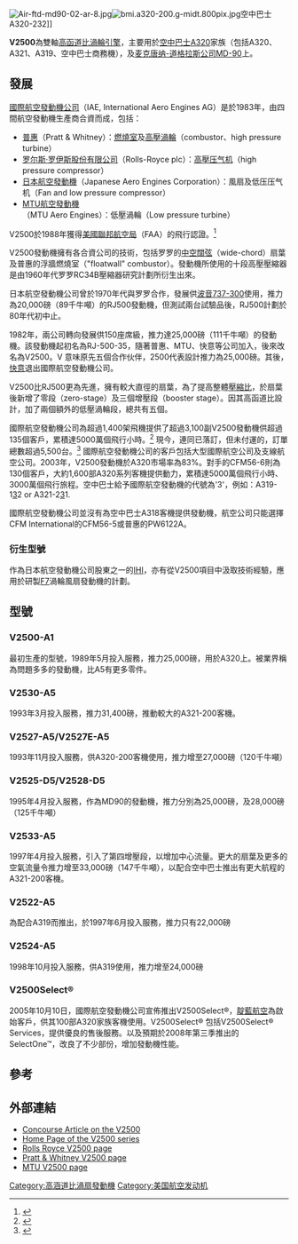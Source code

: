 {{noteTA
|1=zh-hans:菲亚特;zh-hk:快意;zh-tw:飛雅特;
}}
[[File:Air-ftd-md90-02-ar-8.jpg|thumb]][[File:bmi.a320-200.g-midt.800pix.jpg|thumb]]空中巴士 A320-232]]

'''V2500'''為雙軸[[涵道比|高函道比]][[涡轮发动机|渦輪引擎]]，主要用於[[空中巴士|空中巴士]][[A320|A320]]家族（包括A320、A321、A319、空中巴士商務機），及[[麦克唐纳-道格拉斯公司|麦克唐纳-道格拉斯公司]][[麥道-80|MD-90]]上。

==發展==
[[國際航空發動機公司|國際航空發動機公司]]（IAE, International Aero Engines AG）是於1983年，由四間航空發動機生產商合資而成，包括：
*[[普惠|普惠]]（Pratt & Whitney）：[[燃燒室|燃燒室]]及[[渦輪|高壓渦輪]]（combustor、high pressure turbine）
*[[罗尔斯·罗伊斯股份有限公司|罗尔斯·罗伊斯股份有限公司]]（Rolls-Royce plc）：[[压气机|高壓压气机]]（high pressure compressor）
*[[日本航空發動機|日本航空發動機]]（Japanese Aero Engines Corporation）：風扇及低压压气机（Fan and low pressure compressor）
*[[MTU航空发动机公司|MTU航空發動機]]（MTU Aero Engines）：低壓渦輪（Low pressure turbine）

V2500於1988年獲得[[美國聯邦航空局|美國聯邦航空局]]（FAA）的飛行認證。<ref name="FAA certification">{{cite news| title = Our History| publisher = [[IAE|IAE]]| date = 27 May 2008| url = http://www.i-a-e.com/company/history.shtml| deadurl = yes| archiveurl = https://web.archive.org/web/20080706154635/http://www.i-a-e.com/company/history.shtml| archivedate = 2008年7月6日| accessdate = 2008年5月28日}}</ref>

V2500發動機擁有各合資公司的技術，包括罗罗的[[中空闊弦|中空闊弦]]（wide-chord）扇葉及普惠的浮牆燃燒室（"floatwall" combustor）。發動機所使用的十段高壓壓縮器是由1960年代罗罗RC34B壓縮器研究計劃所衍生出來。

日本航空發動機公司曾於1970年代與罗罗合作，發展供[[波音737|波音737-300]]使用，推力為20,000磅（89千牛噸）的RJ500發動機，但測試兩台試驗品後，RJ500計劃於80年代初中止。

1982年，兩公司轉向發展供150座席級，推力達25,000磅（111千牛噸）的發動機。該發動機起初名為RJ-500-35，隨著普惠、MTU、快意等公司加入，後來改名為V2500。V 意味原先五個合作伙伴，2500代表設計推力為25,000磅。其後，[[快意|快意]]退出國際航空發動機公司。

V2500比RJ500更為先進，擁有較大直徑的扇葉，為了提高整體[[壓縮比|壓縮比]]，於扇葉後新增了零段（zero-stage）及三個增壓段（booster stage）。因其高函道比設計，加了兩個額外的低壓渦輪段，總共有五個。

國際航空發動機公司為超過1,400架飛機提供了超過3,100副V2500發動機供超過135個客戶，累積達5000萬個飛行小時。<ref name="IAE Facts">{{cite news| title = Facts| publisher = [[IAE|IAE]]| date = 27 May 2008| url = http://www.i-a-e.com/company/facts.shtml| deadurl = yes| archiveurl = https://web.archive.org/web/20090106155222/http://www.i-a-e.com/company/facts.shtml| archivedate = 2009年1月6日| accessdate = 2008年5月28日}}</ref>
現今，連同已落訂，但未付運的，訂單總數超過5,500台。<ref name="IAE new orders">{{cite news| title = Press Releases| publisher = [[IAE|IAE]]| date = 27 May 2008| url = http://iaenews.com/index.php?dtype=detail&ID=240}}{{dead link|date=2017年12月 |bot=InternetArchiveBot |fix-attempted=yes }}</ref>
國際航空發動機公司的客戶包括大型國際航空公司及支線航空公司。2003年，V2500發動機於A320市場率為83%。對手的CFM56-6則為130個客戶，大約1,600部A320系列客機提供動力，累積達5000萬個飛行小時、3000萬個飛行旅程。空中巴士給予國際航空發動機的代號為'3'，例如：A319-1<u>3</u>2 or A321-2<u>3</u>1.

國際航空發動機公司並沒有為空中巴士A318客機提供發動機，航空公司只能選擇CFM International的CFM56-5或普惠的PW6122A。

===衍生型號===
作為日本航空發動機公司股東之一的[[IHI|IHI]]，亦有從V2500項目中汲取技術經驗，應用於研製[[IHI_F7|F7]]渦輪風扇發動機的計劃。

==型號==
===V2500-A1===
最初生產的型號，1989年5月投入服務，推力25,000磅，用於A320上。被業界稱為問題多多的發動機，比A5有更多零件。

===V2530-A5===
1993年3月投入服務，推力31,400磅，推動較大的A321-200客機。

===V2527-A5/V2527E-A5===
1993年11月投入服務，供A320-200客機使用，推力增至27,000磅（120千牛噸）

===V2525-D5/V2528-D5===
1995年4月投入服務，作為MD90的發動機，推力分別為25,000磅，及28,000磅（125千牛噸）

===V2533-A5===
1997年4月投入服務，引入了第四增壓段，以增加中心流量。更大的扇葉及更多的空氣流量令推力增至33,000磅（147千牛噸），以配合空中巴士推出有更大航程的A321-200客機。

===V2522-A5=== 
為配合A319而推出，於1997年6月投入服務，推力只有22,000磅

===V2524-A5===
1998年10月投入服務，供A319使用，推力增至24,000磅

===V2500Select®===
2005年10月10日，國際航空發動機公司宣佈推出V2500Select®，[[靛藍航空|靛藍航空]]為啟始客戶，供其100部A320家族客機使用。V2500Select® 包括V2500Select® Services，提供優良的售後服務。以及預期於2008年第三季推出的SelectOne™，改良了不少部份，增加發動機性能。

==參考==
{{reflist}}

==外部連結==
* [https://web.archive.org/web/20041204105337/http://www.iaenews.com/media/2003-06_Concourse.pdf Concourse Article on the V2500]
* [https://web.archive.org/web/19981201080917/http://www.v2500.com/ Home Page of the V2500 series]
* [http://www.rolls-royce.com/civil_aerospace/products/airlines/v2500/default.jsp Rolls Royce V2500 page]{{Wayback|url=http://www.rolls-royce.com/civil_aerospace/products/airlines/v2500/default.jsp |date=20070428051315 }}
* [https://web.archive.org/web/20070812084801/http://www.pw.utc.com/vgn-ext-templating/v/index.jsp?vgnextrefresh=1&vgnextoid=726ee64a5d7db010VgnVCM1000000881000aRCRD Pratt & Whitney V2500 page]
* [https://web.archive.org/web/20070825011232/http://www.mtu.de/en/products_services/commercial_mro/programs/v2500/index.html MTU V2500 page]

{{airlistbox}}
{{罗尔斯·罗伊斯公司航空发动机}}
[[Category:高涵道比渦扇發動機|Category:高涵道比渦扇發動機]]
[[Category:美国航空发动机|Category:美国航空发动机]]